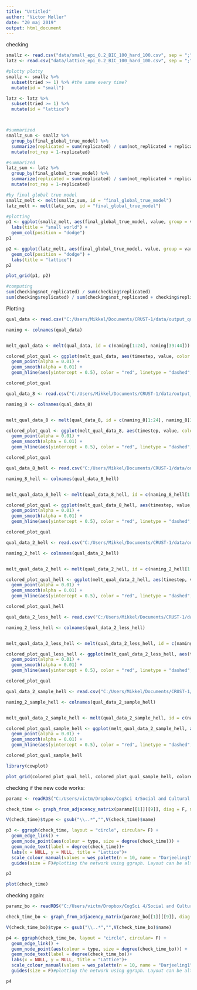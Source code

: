 ```yaml
---
title: "Untitled"
author: "Victor Møller"
date: "20 maj 2019"
output: html_document
---
```



checking 

```r

smallz <- read.csv("data/small_epi_0.2_BIC_100_hard_100.csv", sep = ";")
latz <- read.csv("data/lattice_epi_0.2_BIC_100_hard_100.csv", sep = ";")

#plotty plotty 
smallz <- smallz %>%
  subset(tried >= 1) %>% #the same every time?
  mutate(id = "small")

latz <- latz %>%
  subset(tried >= 1) %>%
  mutate(id = "lattice")



#summarized 
smallz_sum <- smallz %>%
  group_by(final_global_true_model) %>%
  summarize(replicated = sum(replicated) / sum(not_replicated + replicated)) %>%
  mutate(not_rep = 1-replicated)

#summarized 
latz_sum <- latz %>%
  group_by(final_global_true_model) %>%
  summarize(replicated = sum(replicated) / sum(not_replicated + replicated)) %>%
  mutate(not_rep = 1-replicated)

#by final global true model 
smallz_melt <- melt(smallz_sum, id = "final_global_true_model")
latz_melt <- melt(latz_sum, id = "final_global_true_model")

#plotting 
p1 <- ggplot(smallz_melt, aes(final_global_true_model, value, group = variable, fill = variable)) +
  labs(title = "small world") +
  geom_col(position = "dodge")
p1 

p2 <- ggplot(latz_melt, aes(final_global_true_model, value, group = variable, fill = variable)) +
  geom_col(position = "dodge") +
  labs(title = "lattice") 
p2

plot_grid(p1, p2)

#computing 
sum(checking$not_replicated) / sum(checking$replicated) 
sum(checking$replicated) / sum(checking$not_replicated + checking$replicated)

```

Plotting

```r
qual_data <- read.csv("C:/Users/Mikkel/Documents/CRUST-1/data/output_qualitative.csv", sep = ";")

naming <- colnames(qual_data)


melt_qual_data <- melt(qual_data, id = c(naming[1:24], naming[39:44]))

colored_plot_qual <- ggplot(melt_qual_data, aes(timestep, value, color = variable))+
  geom_point(alpha = 0.01) +
  geom_smooth(alpha = 0.01) +
  geom_hline(aes(yintercept = 0.5), color = "red", linetype = "dashed", size = 1)

colored_plot_qual
```
```r
qual_data_8 <- read.csv("C:/Users/Mikkel/Documents/CRUST-1/data/output_qualitative_8.csv", sep = ";")

naming_8 <- colnames(qual_data_8)


melt_qual_data_8 <- melt(qual_data_8, id = c(naming_8[1:24], naming_8[39:44]))

colored_plot_qual <- ggplot(melt_qual_data_8, aes(timestep, value, color = variable))+
  geom_point(alpha = 0.01) +
  geom_smooth(alpha = 0.01) +
  geom_hline(aes(yintercept = 0.5), color = "red", linetype = "dashed", size = 1)

colored_plot_qual
```
```r
qual_data_8_hell <- read.csv("C:/Users/Mikkel/Documents/CRUST-1/data/output_qualitative_8_hell.csv", sep = ";")

naming_8_hell <- colnames(qual_data_8_hell)


melt_qual_data_8_hell <- melt(qual_data_8_hell, id = c(naming_8_hell[1:24], naming_8_hell[39:44]))

colored_plot_qual <- ggplot(melt_qual_data_8_hell, aes(timestep, value, color = variable))+
  geom_point(alpha = 0.01) +
  geom_smooth(alpha = 0.01) +
  geom_hline(aes(yintercept = 0.5), color = "red", linetype = "dashed", size = 1)

colored_plot_qual
```

```r
qual_data_2_hell <- read.csv("C:/Users/Mikkel/Documents/CRUST-1/data/output_qualitative_2_hell.csv", sep = ";")

naming_2_hell <- colnames(qual_data_2_hell)


melt_qual_data_2_hell <- melt(qual_data_2_hell, id = c(naming_2_hell[1:24], naming_2_hell[39:44]))

colored_plot_qual_hell <- ggplot(melt_qual_data_2_hell, aes(timestep, value, color = variable))+
  geom_point(alpha = 0.01) +
  geom_smooth(alpha = 0.01) +
  geom_hline(aes(yintercept = 0.5), color = "red", linetype = "dashed", size = 1)

colored_plot_qual_hell
```

```r
qual_data_2_less_hell <- read.csv("C:/Users/Mikkel/Documents/CRUST-1/data/output_qualitative_2_less_hell.csv", sep = ";")

naming_2_less_hell <- colnames(qual_data_2_less_hell)


melt_qual_data_2_less_hell <- melt(qual_data_2_less_hell, id = c(naming_2_less_hell[1:24], naming_2_less_hell[39:44]))

colored_plot_qual_less_hell <- ggplot(melt_qual_data_2_less_hell, aes(timestep, value, color = variable))+
  geom_point(alpha = 0.01) +
  geom_smooth(alpha = 0.01) +
  geom_hline(aes(yintercept = 0.5), color = "red", linetype = "dashed", size = 1)

colored_plot_qual
```

```r
qual_data_2_sample_hell <- read.csv("C:/Users/Mikkel/Documents/CRUST-1/data/output_qualitative_2_sample_hell.csv", sep = ";")

naming_2_sample_hell <- colnames(qual_data_2_sample_hell)


melt_qual_data_2_sample_hell <- melt(qual_data_2_sample_hell, id = c(naming_2_sample_hell[1:24], naming_2_sample_hell[39:44]))

colored_plot_qual_sample_hell <- ggplot(melt_qual_data_2_sample_hell, aes(timestep, value, color = variable))+
  geom_point(alpha = 0.01) +
  geom_smooth(alpha = 0.01) +
  geom_hline(aes(yintercept = 0.5), color = "red", linetype = "dashed", size = 1)

colored_plot_qual_sample_hell

library(cowplot)

plot_grid(colored_plot_qual_hell, colored_plot_qual_sample_hell, colored_plot_qual_less_hell, labels = c("Sigma: 08, SS: 20", "Sigma: 08, SS: 100", "Sigma: 02, SS: 20"))
```

checking if the new code works:
```r
paramz <- readRDS("C:/Users/victm/Dropbox/CogSci 4/Social and Cultural Dynamics in Cognition/exam/CRUST-1/data/lattice_epi_0.5_BIC_100_hard_100parameters.rds")

check_time <- graph_from_adjacency_matrix(paramz[[1]][[9]], diag = F, mode = "undirected")

V(check_time)$type <- gsub("\\..*","",V(check_time)$name)

p3 <- ggraph(check_time, layout = "circle", circular= F) +
  geom_edge_link() + 
  geom_node_point(aes(colour = type, size = degree(check_time))) +
  geom_node_text(label = degree(check_time))+
  labs(x = NULL, y = NULL, title = "Lattice")+
  scale_colour_manual(values = wes_palette(n = 10, name = "Darjeeling1", type = "continuous"))+
  guides(size = F)#plotting the network using ggraph. Layout can be altered.

p3

plot(check_time)
```

checking again:

```r
paramz_bo <- readRDS("C:/Users/victm/Dropbox/CogSci 4/Social and Cultural Dynamics in Cognition/exam/CRUST-1/data/small_bo_0.5_BIC_100_hard_100parameters.rds")

check_time_bo <- graph_from_adjacency_matrix(paramz_bo[[1]][[9]], diag = F, mode = "undirected")

V(check_time_bo)$type <- gsub("\\..*","",V(check_time_bo)$name)

p4 <- ggraph(check_time_bo, layout = "circle", circular= F) +
  geom_edge_link() + 
  geom_node_point(aes(colour = type, size = degree(check_time_bo))) +
  geom_node_text(label = degree(check_time_bo))+
  labs(x = NULL, y = NULL, title = "Lattice")+
  scale_colour_manual(values = wes_palette(n = 10, name = "Darjeeling1", type = "continuous"))+
  guides(size = F)#plotting the network using ggraph. Layout can be altered.

p4
```

